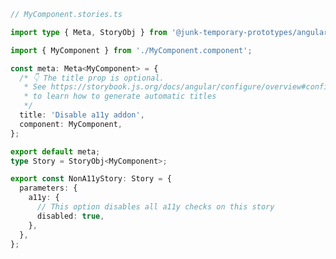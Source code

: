```ts
// MyComponent.stories.ts

import type { Meta, StoryObj } from '@junk-temporary-prototypes/angular';

import { MyComponent } from './MyComponent.component';

const meta: Meta<MyComponent> = {
  /* 👇 The title prop is optional.
   * See https://storybook.js.org/docs/angular/configure/overview#configure-story-loading
   * to learn how to generate automatic titles
   */
  title: 'Disable a11y addon',
  component: MyComponent,
};

export default meta;
type Story = StoryObj<MyComponent>;

export const NonA11yStory: Story = {
  parameters: {
    a11y: {
      // This option disables all a11y checks on this story
      disabled: true,
    },
  },
};
```
